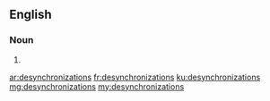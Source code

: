 ==English==

===Noun===
{{head|en|plural}}

# {{plural of|desynchronization|lang=en|nocat=1}}

[[ar:desynchronizations]]
[[fr:desynchronizations]]
[[ku:desynchronizations]]
[[mg:desynchronizations]]
[[my:desynchronizations]]